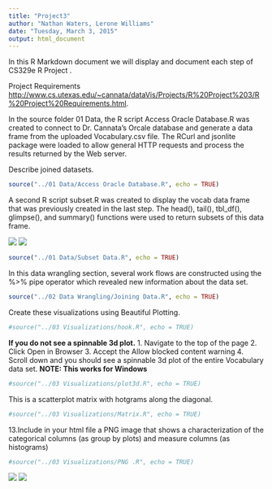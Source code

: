 ```yaml
---
title: "Project3"
author: "Nathan Waters, Lerone Williams"
date: "Tuesday, March 3, 2015"
output: html_document
---
```


In this R Markdown document we will display and document each step of CS329e R Project .

Project Requirements <http://www.cs.utexas.edu/~cannata/dataVis/Projects/R%20Project%203/R%20Project%20Requirements.html>.

In the source folder 01 Data, the R script Access Oracle Database.R was created to connect to Dr. Cannata's Orcale database and generate a data frame from the uploaded Vocabulary.csv file. The RCurl and jsonlite package were loaded to allow general HTTP requests and process the results returned by the Web server.

Describe  joined datasets.


```r
source("../01 Data/Access Oracle Database.R", echo = TRUE)
```

A second R script  subset.R was created to display the vocab data frame that was previously created in the last step. The head(), tail(), tbl_df(), glimpse(), and summary() functions were used to return subsets of this data frame. 
 
![](./Screen1.png) 
![](./Screen2.png) 

```r
source("../01 Data/Subset Data.R", echo = TRUE)

```

In this data wrangling section, several work flows are constructed using the %>% pipe operator which revealed new information about the data set.

```r
source("../02 Data Wrangling/Joining Data.R", echo = TRUE)
```

Create these visualizations using Beautiful Plotting.

```r
#source("../03 Visualizations/hook.R", echo = TRUE)
```

**If you do not see a spinnable 3d plot.** 
1. Navigate to the top of the page
2. Click Open in Browser 
3. Accept the Allow blocked content warning
4. Scroll down and you should see a spinnable 3d plot of the entire Vocabulary data set.
**NOTE: This works for Windows**
```r
#source("../03 Visualizations/plot3d.R", echo = TRUE)
```

This is a scatterplot matrix with hotgrams along the diagonal.

```r
#source("../03 Visualizations/Matrix.R", echo = TRUE)
```

13.Include in your html file a PNG image that shows a characterization of the categorical columns (as group by plots) and measure columns (as histograms)

```r
#source("../03 Visualizations/PNG .R", echo = TRUE)
```


![](./categoricals.png) 
![](./categoricals2.png) 
